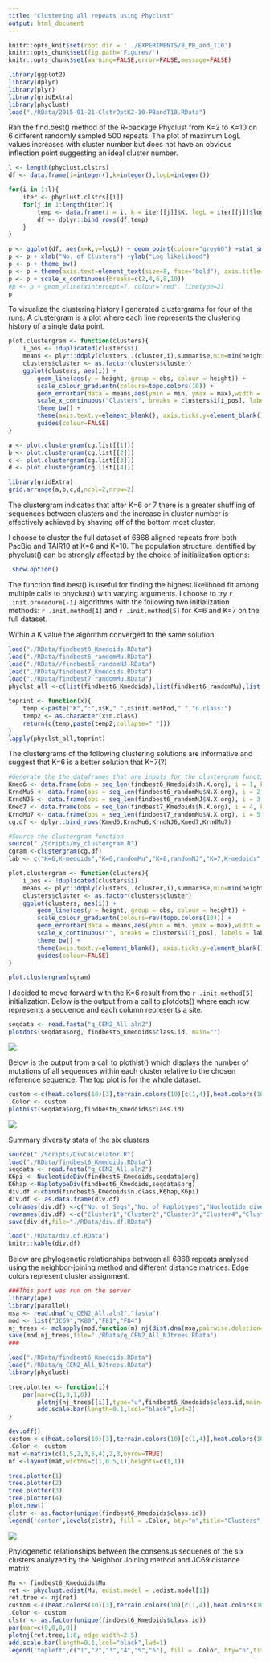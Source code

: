 ```yaml
---
title: "Clustering all repeats using Phyclust"
output: html_document
---
```

```r
knitr::opts_knit$set(root.dir = '../EXPERIMENTS/8_PB_and_T10')
knitr::opts_chunk$set(fig.path='Figures/')
knitr::opts_chunk$set(warning=FALSE,error=FALSE,message=FALSE)
```
```r
library(ggplot2)
library(dplyr)
library(plyr)
library(gridExtra)
library(phyclust)
load("./RData/2015-01-21-ClstrOptK2-10-PBandT10.RData")
```

Ran the find.best() method of the R-package Phyclust from K=2 to K=10 on 6 different randomly sampled 500 repeats. The plot of maximum LogL values increases with cluster number but does not have an obvious inflection point suggesting an ideal cluster number.
```r
l <- length(phyclust.clstrs)
df <- data.frame(i=integer(),k=integer(),logL=integer())

for(i in 1:l){
    iter <- phyclust.clstrs[[i]]
    for(j in 1:length(iter)){
        temp <- data.frame(i = i, k = iter[[j]]$K, logL = iter[[j]]$logL)
        df <- dplyr::bind_rows(df,temp)
    } 
}

p <- ggplot(df, aes(x=k,y=logL)) + geom_point(colour="grey60") +stat_smooth()
p <- p + xlab("No. of Clusters") +ylab("Log likelihood")
p <- p + theme_bw()
p <- p + theme(axis.text=element_text(size=8, face="bold"), axis.title=element_text(size=12))
p <- p + scale_x_continuous(breaks=c(2,4,6,8,10))
#p <- p + geom_vline(xintercept=7, colour="red", linetype=2)
p
```


To visualize the clustering history I generated clustergrams for four of the runs. A clustergram is a plot where each line represents the clustering history of a single data point.
```r
plot.clustergram <- function(clusters){
    i_pos <- !duplicated(clusters$i)
    means <- plyr::ddply(clusters,.(cluster,i),summarise,min=min(height),max=max(height))
    clusters$cluster <- as.factor(clusters$cluster)
    ggplot(clusters, aes(i)) +
        geom_line(aes(y = height, group = obs, colour = height)) +
        scale_colour_gradientn(colours=topo.colors(10)) +
        geom_errorbar(data = means,aes(ymin = min, ymax = max),width = 0.1) +
        scale_x_continuous("Clusters", breaks = clusters$i[i_pos], labels = clusters$k[i_pos]) +
        theme_bw() + 
        theme(axis.text.y=element_blank(), axis.ticks.y=element_blank(), axis.title.y=element_blank()) +
        guides(colour=FALSE)
}

a <- plot.clustergram(cg.list[[1]])
b <- plot.clustergram(cg.list[[2]])
c <- plot.clustergram(cg.list[[3]])
d <- plot.clustergram(cg.list[[4]])

library(gridExtra)
grid.arrange(a,b,c,d,ncol=2,nrow=2)
```

The clustergram indicates that after K=6 or 7 there is a greater shuffling of sequences between clusters and the increase in cluster number is effectively achieved by shaving off of the bottom most cluster.

I choose to cluster the full dataset of 6868 aligned repeats from both PacBio and TAIR10 at K=6 and K=10. The population structure identified by phyclust() can be strongly affected by the choice of initialization options:
```r
.show.option()
```

The function find.best() is useful for finding the highest
likelihood fit among multiple calls to phyclust() with varying arguments. I choose to try `r .init.procedure[-1]` algorithms with the following two initialization methods: `r .init.method[1]` and `r .init.method[5]` for K=6 and K=7 on the full dataset.

Within a K value the algorithm converged to the same solution.
```r
load("./RData/findbest6_Kmedoids.RData")
load("./RData/findbest6_randomMu.RData")
load("./RData//findbest6_randomNJ.RData")
load("./RData/findbest7_Kmedoids.RData")
load("./RData/findbest7_randomMu.RData")
phyclst_all <-c(list(findbest6_Kmedoids),list(findbest6_randomMu),list(findbest6_randomNJ),list(findbest7_Kmedoids),list(findbest7_randomMu))

toprint <- function(x){
    temp <-paste("K",":",x$K," ",x$init.method," ","n.class:")
    temp2 <- as.character(x$n.class)
    return(c(temp,paste(temp2,collapse=" ")))
}
lapply(phyclst_all,toprint)
```

The clustergrams of the following clustering solutions are informative and suggest that K=6 is a better solution that K=7(?)
```r
#Generate the the dataframes that are inputs for the clustergram function
Kmed6 <- data.frame(obs = seq_len(findbest6_Kmedoids$N.X.org), i = 1, k = 6, cluster = findbest6_Kmedoids$class.id)
KrndMu6 <- data.frame(obs = seq_len(findbest6_randomMu$N.X.org), i = 2, k = 6, cluster = findbest6_randomMu$class.id)
KrndNJ6 <- data.frame(obs = seq_len(findbest6_randomNJ$N.X.org), i = 3, k = 6, cluster = findbest6_randomNJ$class.id)
Kmed7 <- data.frame(obs = seq_len(findbest7_Kmedoids$N.X.org), i = 4, k = 7, cluster = findbest7_Kmedoids$class.id)
KrndMu7 <- data.frame(obs = seq_len(findbest7_randomMu$N.X.org), i = 5, k = 7, cluster = findbest7_randomMu$class.id)
cg.df <- dplyr::bind_rows(Kmed6,KrndMu6,KrndNJ6,Kmed7,KrndMu7)

#Source the clustergram function
source("./Scripts/my_clustergram.R")
cgram <-clustergram(cg.df)
lab <- c("K=6,K-medoids","K=6,randomMu","K=6,randomNJ","K=7,K-medoids","K=7,randomMu")

plot.clustergram <- function(clusters){
    i_pos <- !duplicated(clusters$i)
    means <- plyr::ddply(clusters,.(cluster,i),summarise,min=min(height),max=max(height))
    clusters$cluster <- as.factor(clusters$cluster)
    ggplot(clusters, aes(i)) +
        geom_line(aes(y = height, group = obs, colour = height)) +
        scale_colour_gradientn(colours=rev(topo.colors(10))) +
        geom_errorbar(data = means,aes(ymin = min, ymax = max),width = 0.1) +
        scale_x_continuous("", breaks = clusters$i[i_pos], labels = lab) +
        theme_bw() + 
        theme(axis.text.y=element_blank(), axis.ticks.y=element_blank(), axis.title.y=element_blank()) +
        guides(colour=FALSE)
}

plot.clustergram(cgram)
````

I decided to move forward with the K=6 result from the `r .init.method[5]` initialization. Below is the output from a call to plotdots() where each row represents a sequence and each column represents a site.
```r
seqdata <- read.fasta("q_CEN2_All.aln2")
plotdots(seqdata$org, findbest6_Kmedoids$class.id, main="")
````
![](./Figures/q_CEN2_All_plotdots.png)

Below is the output from a call to plothist() which displays the number of mutations of all sequences within each cluster relative to the chosen reference sequence. The top plot is for the whole dataset.
```r
custom <-c(heat.colors(10)[3],terrain.colors(10)[c(1,4)],heat.colors(10)[7],topo.colors(10)[c(4,3)])
.Color <- custom
plothist(seqdata$org,findbest6_Kmedoids$class.id)
```
![](./Figures/q_CEN2_All_plothist.png)

Summary diversity stats of the six clusters
```r
source("./Scripts/DivCalculator.R")
load("./RData/findbest6_Kmedoids.RData")
seqdata <- read.fasta("q_CEN2_All.aln2")
K6pi <- NucleotideDiv(findbest6_Kmedoids,seqdata$org)
K6hap <-HaplotypeDiv(findbest6_Kmedoids,seqdata$org)
div.df <-cbind(findbest6_Kmedoids$n.class,K6hap,K6pi)
div.df <- as.data.frame(div.df)
colnames(div.df) <-c("No. of Seqs","No. of Haplotypes","Nucleotide diversity,pi")
rownames(div.df) <-c("Cluster1","Cluster2","Cluster3","Cluster4","Cluster5","Cluster6")
save(div.df,file="./RData/div.df.RData")
```
```r
load("./RData/div.df.RData")
knitr::kable(div.df)
```

Below are phylogenetic relationships between all 6868 repeats analysed using the neighbor-joining method and different distance matrices. Edge colors represent cluster assignment.
```r
###This part was run on the server
library(ape)
library(parallel)
msa <- read.dna("q_CEN2_All.aln2","fasta")
mod <- list("JC69","K80","F81","F84")
nj_trees <- mclapply(mod,function(m) nj(dist.dna(msa,pairwise.deletion=TRUE,model=m)),mc.cores=4)
save(mod,nj_trees,file="./RData/q_CEN2_All_NJtrees.RData")
###

load("./RData/findbest6_Kmedoids.RData")
load("./RData/q_CEN2_All_NJtrees.RData")
library(phyclust)

tree.plotter <- function(i){
    par(mar=c(1,0,1,0))
        plotnj(nj_trees[[i]],type="u",findbest6_Kmedoids$class.id,main=paste("NJ tree, ",mod[i]," matrix", collapse=""),rotate.tree=180)
        add.scale.bar(length=0.1,lcol="black",lwd=2)
}

dev.off()
custom <-c(heat.colors(10)[3],terrain.colors(10)[c(1,4)],heat.colors(10)[7],topo.colors(10)[c(4,3)])
.Color <- custom
mat <-matrix(c(1,5,2,3,5,4),2,3,byrow=TRUE)
nf <-layout(mat,widths=c(1,0.5,1),heights=c(1,1))

tree.plotter(1)
tree.plotter(2)
tree.plotter(3)
tree.plotter(4)
plot.new()
clstr <- as.factor(unique(findbest6_Kmedoids$class.id))
legend('center',levels(clstr), fill = .Color, bty="n",title="Clusters", cex=1.2)
```
![](./Figures/q_CEN2_All_NJ.png)

Phylogenetic relationships between the consensus sequenes of the six clusters analyzed by the Neighbor Joining method and JC69 distance matrix
```r
Mu <- findbest6_Kmedoids$Mu
ret <- phyclust.edist(Mu, edist.model = .edist.model[1])
ret.tree <- nj(ret)
custom <-c(heat.colors(10)[3],terrain.colors(10)[c(1,4)],heat.colors(10)[7],topo.colors(10)[c(4,3)])
.Color <- custom
clstr <- as.factor(unique(findbest6_Kmedoids$class.id))
par(mar=c(0,0,0,0))
plotnj(ret.tree,1:6, edge.width=2.5)
add.scale.bar(length=0.1,lcol="black",lwd=1)
legend('topleft',c("1","2","3","4","5","6"), fill = .Color, bty="n",title="Clusters", cex=1.2)
```

